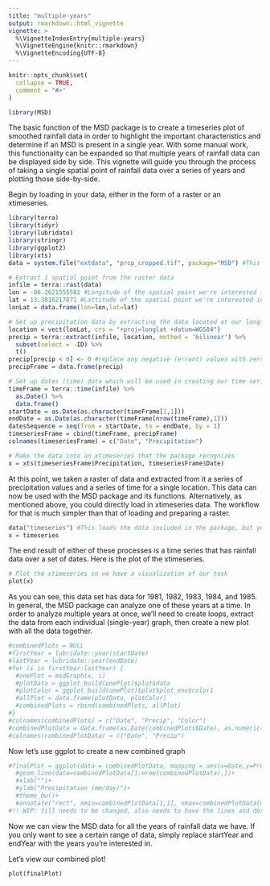 ```yaml
---
title: "multiple-years"
output: rmarkdown::html_vignette
vignette: >
  %\VignetteIndexEntry{multiple-years}
  %\VignetteEngine{knitr::rmarkdown}
  %\VignetteEncoding{UTF-8}
---
```


```r
knitr::opts_chunk$set(
  collapse = TRUE,
  comment = "#>"
)
```

```r
library(MSD)
```

The basic function of the MSD package is to create a timeseries plot of smoothed rainfall data in order to highlight the important characteristics and determine if an MSD is present in a single year. With some manual work, this functionality can be expanded so that multiple years of rainfall data can be displayed side by side. This vignette will guide you through the process of taking a single spatial point of rainfall data over a series of years and plotting those side-by-side.

Begin by loading in your data, either in the form of a raster or an xtimeseries.

```r
library(terra)
library(tidyr)
library(lubridate)
library(stringr)
library(ggplot2)
library(xts)
data = system.file("extdata", "prcp_cropped.tif", package="MSD") #This loads the data included in the package, but you would attach your own

# Extract 1 spatial point from the raster data
infile = terra::rast(data)
lon = -86.2621555581 #Longitude of the spatial point we're interested in analyzing
lat = 13.3816217871 #Lattitude of the spatial point we're interested in analyzing
lonLat = data.frame(lon=lon,lat=lat)

# Set up precipitation data by extracting the data located at our longitude and lattitude
location = vect(lonLat, crs = "+proj=longlat +datum=WGS84")
precip = terra::extract(infile, location, method = 'bilinear') %>%
  subset(select = -ID) %>%
  t()
precip[precip < 0] <- 0 #replace any negative (errant) values with zeroes
precipFrame = data.frame(precip)

# Set up dates (time) data which will be used in creating our time series
timeFrame = terra::time(infile) %>%
  as.Date() %>%
  data.frame()
startDate = as.Date(as.character(timeFrame[1,1]))
endDate = as.Date(as.character(timeFrame[nrow(timeFrame),1]))
datesSequence = seq(from = startDate, to = endDate, by = 1)
timeseriesFrame = cbind(timeFrame, precipFrame)
colnames(timeseriesFrame) = c("Date", "Precipitation")

# Make the data into an xtimeseries that the package recognizes
x = xts(timeseriesFrame$Precipitation, timeseriesFrame$Date)
```

At this point, we taken a raster of data and extracted from it a series of precipitation values and a series of time for a single location. This data can now be used with the MSD package and its functions. Alternatively, as mentioned above, you could directly load in xtimeseries data. The workflow for that is much simpler than that of loading and preparing a raster.

```r
data("timeseries") #This loads the data included in the package, but you would attach your own
x = timeseries
```

The end result of either of these processes is a time series that has rainfall data over a set of dates. Here is the plot of the xtimeseries.

```r
# Plot the xtimeseries so we have a visualization of our task
plot(x)
```

As you can see, this data set has data for 1981, 1982, 1983, 1984, and 1985. In general, the MSD package can analyze one of these years at a time. In order to analyze multiple years at once, we'll need to create loops, extract the data from each individual (single-year) graph, then create a new plot with all the data together.

```r
#combinedPlots = NULL
#firstYear = lubridate::year(startDate)
#lastYear = lubridate::year(endDate)
#for (i in firstYear:lastYear) {
  #onePlot = msdGraph(x, i)
  #plotData = ggplot_build(onePlot)$plot$data
  #plotColor = ggplot_build(onePlot)$plot$plot_env$color1
  #allPlot = data.frame(plotData, plotColor)
  #combinedPlots = rbind(combinedPlots, allPlot)
#}
#colnames(combinedPlots) = c("Date", "Precip", "Color")
#combinedPlotData = data.frame(as.Date(combinedPlots$Date), as.numeric(combinedPlots$Precip))
#colnames(combinedPlotData) = c("Date", "Precip")

```

Now let's use ggplot to create a new combined graph

```r
#finalPlot = ggplot(data = combinedPlotData, mapping = aes(x=Date,y=Precip))+
  #geom_line(data=combinedPlotData[1:nrow(combinedPlotData),])+
  #xlab("")+
  #ylab("Precipitation (mm/day)")+
  #theme_bw()+
  #annotate("rect", xmin=combinedPlotData[1,1], xmax=combinedPlotData[nrow(combinedPlotData),1], #ymin=0, ymax=(max(combinedPlotData$Precip, na.rm=TRUE)+2), fill="white", alpha=0.5)
#!! WIP: fill needs to be changed, also needs to have the lines and dots
```

Now we can view the MSD data for all the years of rainfall data we have. If you only want to see a certain range of data, simply replace startYear and endYear with the years you're interested in.

Let's view our combined plot!

```r
plot(finalPlot)
```
